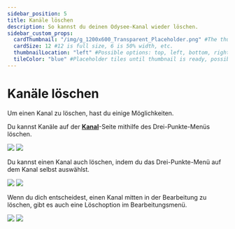 ```yaml
---
sidebar_position: 5
title: Kanäle löschen
description: So kannst du deinen Odysee-Kanal wieder löschen.
sidebar_custom_props:
  cardThumbnail: "/img/g_1200x600_Transparent_Placeholder.png" #The thumbnail on the category card.
  cardSize: 12 #12 is full size, 6 is 50% width, etc.
  thumbnailLocation: "left" #Possible options: top, left, bottom, right, none
  tileColor: "blue" #Placeholder tiles until thumbnail is ready, possible options: blue, cream, darkpurple, lightpurple, mauve, orange, pink, none
---
```


# Kanäle löschen

Um einen Kanal zu löschen, hast du einige Möglichkeiten.


Du kannst Kanäle auf der **[Kanal](https://odysee.com/$/channels)**-Seite mithilfe des Drei-Punkte-Menüs <OdyseeIcon type="morevertical"/> löschen.

![](/img/de/delete_channel_on_channel_list_page_arrow_dark.png#dark)
![](/img/de/delete_channel_on_channel_list_page_arrow_light.png#light)

Du kannst einen Kanal auch löschen, indem du das Drei-Punkte-Menü <OdyseeIcon type="morevertical"/> auf dem Kanal selbst auswählst.

![](/img/de/delete_channel_on_channel_page_arrow_dark.png#dark)
![](/img/de/delete_channel_on_channel_page_arrow_light.png#light)


Wenn du dich entscheidest, einen Kanal mitten in der Bearbeitung zu löschen, gibt es auch eine Löschoption im Bearbeitungsmenü.

![](/img/de/delete_channel_on_edit_page_arrow_dark.png#dark)
![](/img/de/delete_channel_on_edit_page_arrow_light.png#light)
